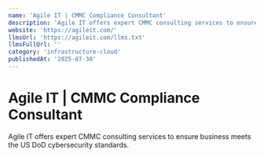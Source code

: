 ```yaml
---
name: 'Agile IT | CMMC Compliance Consultant'
description: 'Agile IT offers expert CMMC consulting services to ensure business meets the US DoD cybersecurity standards.'
website: 'https://agileit.com/'
llmsUrl: 'https://agileit.com/llms.txt'
llmsFullUrl: ''
category: 'infrastructure-cloud'
publishedAt: '2025-07-30'
---
```


# Agile IT | CMMC Compliance Consultant

Agile IT offers expert CMMC consulting services to ensure business meets the US DoD cybersecurity standards.
